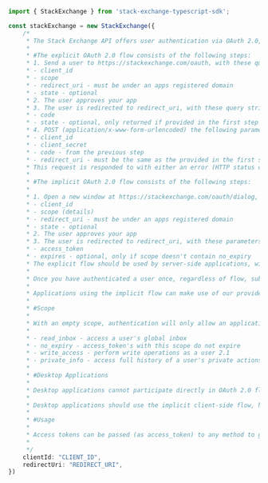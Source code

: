 ```typescript index.ts
import { StackExchange } from 'stack-exchange-typescript-sdk';

const stackExchange = new StackExchange({
    /*
     * The Stack Exchange API offers user authentication via OAuth 2.0, specifically templated after Facebook's implementation. There are two flows, an explicit grant for server side applications and an implicit one for pure browser based ones.
     * 
     * #The explicit OAuth 2.0 flow consists of the following steps:
     * 1. Send a user to https://stackexchange.com/oauth, with these query string parameters
     * - client_id
     * - scope
     * - redirect_uri - must be under an apps registered domain
     * - state - optional
     * 2. The user approves your app
     * 3. The user is redirected to redirect_uri, with these query string parameters
     * - code
     * - state - optional, only returned if provided in the first step
     * 4. POST (application/x-www-form-urlencoded) the following parameters to https://stackexchange.com/oauth/access_token
     * - client_id
     * - client_secret
     * - code - from the previous step
     * - redirect_uri - must be the same as the provided in the first step
     * This request is responded to with either an error (HTTP status code 400) or an access token of the form access_token=...&expires=1234. expires will only be set if scope does not include no_expiry, the use of which is strongly advised against unless your app truly needs perpetual access.
     * 
     * #The implicit OAuth 2.0 flow consists of the following steps:
     * 
     * 1. Open a new window at https://stackexchange.com/oauth/dialog, with these query string parameters
     * - client_id
     * - scope (details)
     * - redirect_uri - must be under an apps registered domain
     * - state - optional
     * 2. The user approves your app
     * 3. The user is redirected to redirect_uri, with these parameters in the hash
     * - access_token
     * - expires - optional, only if scope doesn't contain no_expiry
     * The explicit flow should be used by server-side applications, with special care taken to never leak client_secret. Client side applications should use the implicit flow.
     * 
     * Once you have authenticated a user once, regardless of flow, subsequent re-authorizations will occur without requiring user action. Naturally, should a user revoke an applications permissions then further action will be required to re-authorize.
     * 
     * Applications using the implicit flow can make use of our provided minimalistic Javascript SDK.
     * 
     * #Scope
     * 
     * With an empty scope, authentication will only allow an application to identify a user via the /me method. In order to access other information, different scope values must be sent. Multiple values may be sent in scope by comma or space delimitting them.
     * 
     * - read_inbox - access a user's global inbox
     * - no_expiry - access_token's with this scope do not expire
     * - write_access - perform write operations as a user 2.1
     * - private_info - access full history of a user's private actions on the site 2.1
     * 
     * #Desktop Applications
     * 
     * Desktop applications cannot participate directly in OAuth 2.0 flows, however the embeddable browser controls available in most frameworks make it possible to work around this limitation.
     * 
     * Desktop applications should use the implicit client-side flow, hosting the process within a browser control. For redirect_uri, a value of https://stackexchange.com/oauth/login_success should be used. Upon a successful authentication, access_token will be placed in the url hash as with a standard implicit authentication.
     * 
     * #Usage
     * 
     * Access tokens can be passed (as access_token) to any method to grant applications an increased throttle quota. When passing an access token an app must pass its request key as well, if you don't have a request key you can obtain one by registering your application on Stack Apps (http://stackapps.com/users/login?returnurl=/apps/oauth/register).
     * 
     */
    clientId: "CLIENT_ID",
    redirectUri: "REDIRECT_URI",
})